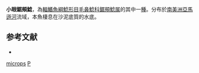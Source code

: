 {{Speciesbox
| taxon = Pareiodon microps
| image = Pareiodon microps.jpg
| status = NE
| status_system = IUCN3.1
| binomial_authority = [[Kner|Kner]], 1855
| synonyms = *''Trichomycterus pusillus''<br /><small>Castelnau, 1855</small>
}}

'''小眼鋸頰鯰'''，為[[輻鰭魚綱|輻鰭魚綱]][[鯰形目|鯰形目]][[毛鼻鯰科|毛鼻鯰科]][[鋸頰鯰属|鋸頰鯰属]]的其中一[[種|種]]。分布於[[南美洲|南美洲]][[亞馬遜河|亞馬遜河]]流域，本魚棲息在沙泥底質的水底。

==参考文献==
*{{FishBase_species|genus=Pareiodon|species=microps|year=2011|month=12}}

{{鯰形目小作品}}
{{Taxonbar}}
[[Category:鋸頰鯰屬|microps]]
[[Category:1855年描述的魚類|P]]